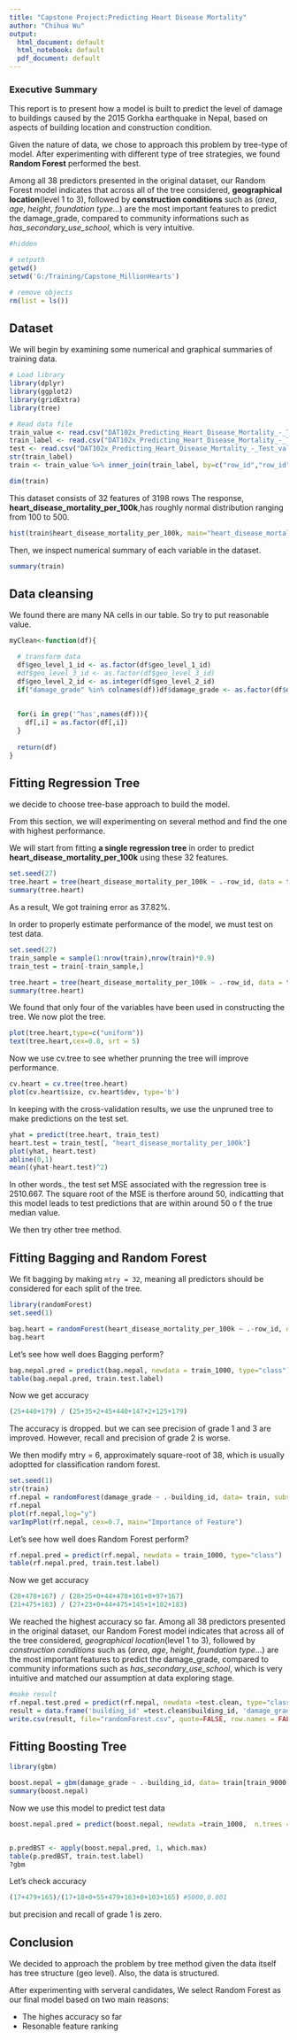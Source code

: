 ---
title: "Capstone Project:Predicting Heart Disease Mortality"
author: "Chihua Wu"
output:
  html_document: default
  html_notebook: default
  pdf_document: default
---

### Executive Summary
This report is to present how a model is built to predict the level of damage to buildings caused by the 2015 Gorkha earthquake in Nepal, based on aspects of building location and construction condition.

Given the nature of data, we chose to approach this problem by tree-type of model. After experimenting with different type of tree strategies, we found **Random Forest** performed the best.

Among all 38 predictors presented in the original dataset, our Random Forest model indicates that across all of the tree considered, **geographical location**(level 1 to 3), followed by  **construction conditions** such as (*area*, *age*, *height*, *foundation type*...) are the most important features to predict the damage_grade, compared to community informations such as *has_secondary_use_school*, which is very intuitive.



```{r step1, echo=FALSE, eval=FALSE, warning=FALSE, message=FALSE}
#hidden

# setpath
getwd()
setwd('G:/Training/Capstone_MillionHearts')

# remove objects
rm(list = ls())
```
## Dataset

We will begin by examining some numerical and graphical summaries of training data.

```{r echo=FALSE, result="hide", warning=FALSE, message=FALSE}
# Load library
library(dplyr)
library(ggplot2)
library(gridExtra)
library(tree)

# Read data file
train_value <- read.csv("DAT102x_Predicting_Heart_Disease_Mortality_-_Training_values.csv", stringsAsFactors = TRUE, na.strings = "")
train_label <- read.csv("DAT102x_Predicting_Heart_Disease_Mortality_-_Training_labels.csv", stringsAsFactors = TRUE, na.strings = "")
test <- read.csv("DAT102x_Predicting_Heart_Disease_Mortality_-_Test_values.csv", stringsAsFactors = TRUE, na.strings = "")
str(train_label)
train <- train_value %>% inner_join(train_label, by=c("row_id","row_id"))
```


```{r}
dim(train)
```

This dataset consists of 32 features of 3198 rows
The response, **heart_disease_mortality_per_100k**,has roughly normal distribution ranging from 100 to 500.


```{r}
hist(train$heart_disease_mortality_per_100k, main="heart_disease_mortality_per_100k")
```

Then, we inspect numerical summary of each variable in the dataset.
```{r}
summary(train)
```




## Data cleansing

We found there are many NA cells in our table. So try to put reasonable value.

```{r result="hide"}

myClean<-function(df){

  # transform data
  df$geo_level_1_id <- as.factor(df$geo_level_1_id)
  #df$geo_level_3_id <- as.factor(df$geo_level_3_id)
  df$geo_level_2_id <- as.integer(df$geo_level_2_id)
  if("damage_grade" %in% colnames(df))df$damage_grade <- as.factor(df$damage_grade)
  
  
  for(i in grep('^has',names(df))){
    df[,i] = as.factor(df[,i])
  }
  
  return(df)
}

```


## Fitting Regression Tree

we decide to choose tree-base approach to build the model.

From this section, we will experimenting on several method and find the one with highest performance.


We will start from fitting **a single regression tree** in order to predict **heart_disease_mortality_per_100k** using these 32 features.

```{r}
set.seed(27)
tree.heart = tree(heart_disease_mortality_per_100k ~ .-row_id, data = train)
summary(tree.heart)

```

As a result, We got training error as 37.82%.

In order to properly estimate performance of the model, we must test on test data.

```{r}
set.seed(27)
train_sample = sample(1:nrow(train),nrow(train)*0.9)
train_test = train[-train_sample,]

tree.heart = tree(heart_disease_mortality_per_100k ~ .-row_id, data = train, subset=train_sample)
summary(tree.heart)
```

We found that only four of the variables have been used in constructing the tree.
We now plot the tree.
```{r}

plot(tree.heart,type=c("uniform"))
text(tree.heart,cex=0.8, srt = 5)

```

Now we use cv.tree to see whether prunning the tree will improve performance.

```{r}
cv.heart = cv.tree(tree.heart)
plot(cv.heart$size, cv.heart$dev, type='b')
```

In keeping with the cross-validation results, we use the unpruned tree to make predictions on the test set. 
```{r}
yhat = predict(tree.heart, train_test)
heart.test = train_test[, "heart_disease_mortality_per_100k"]
plot(yhat, heart.test)
abline(0,1)
mean((yhat-heart.test)^2)
```
In other words., the test set MSE associated with the regression tree is 2510.667. The square root of the MSE is therfore around 50, indicatting that this model leads to test predictions that are within around 50 o f the true median value.

We then try other tree method.


## Fitting Bagging and Random Forest

We fit bagging by making `mtry = 32`, meaning all predictors should be considered for each split of the tree.
```{r}
library(randomForest)
set.seed(1)

bag.heart = randomForest(heart_disease_mortality_per_100k ~ .-row_id, data= train, subset = train_sample, mtry=32, importance=TRUE)
bag.heart
```

Let's see how well does Bagging perform?
```{r}
bag.nepal.pred = predict(bag.nepal, newdata = train_1000, type="class")
table(bag.nepal.pred, train.test.label)
```
Now we get accuracy
```{r}
(25+440+179) / (25+35+2+45+440+147+2+125+179)
```

The accuracy is dropped. but we can see precision of grade 1 and 3 are improved. However, recall and precision of grade 2 is worse.

We then modify mtry = 6, approximately square-root of 38, which is usually adoptted for classification random forest.

```{r}
set.seed(1)
str(train)
rf.nepal = randomForest(damage_grade ~ .-building_id, data= train, subset = train_9000, mtry=6, importance=TRUE)
rf.nepal
plot(rf.nepal,log="y")
varImpPlot(rf.nepal, cex=0.7, main="Importance of Feature")
```

Let's see how well does Random Forest perform?
```{r}
rf.nepal.pred = predict(rf.nepal, newdata = train_1000, type="class")
table(rf.nepal.pred, train.test.label)
```
Now we get accuracy
```{r}
(28+478+167) / (28+25+0+44+478+161+0+97+167)
(21+475+183) / (27+23+0+44+475+145+1+102+183)
```

We reached the highest accuracy so far.
Among all 38 predictors presented in the original dataset, our Random Forest model indicates that across all of the tree considered, *geographical location*(level 1 to 3), followed by  *construction conditions* such as (*area*, *age*, *height*, *foundation type*...) are the most important features to predict the damage_grade, compared to community informations such as *has_secondary_use_school*, which is very intuitive and matched our assumption at data exploring stage.


```{r echo=FALSE, eval=FALSE, warning=FALSE, message=FALSE}
#make result
rf.nepal.test.pred = predict(rf.nepal, newdata =test.clean, type="class")
result = data.frame('building_id' =test.clean$building_id, 'damage_grade' = rf.nepal.test.pred)
write.csv(result, file="randomForest.csv", quote=FALSE, row.names = FALSE)

```

## Fitting Boosting Tree


```{r}
library(gbm)

boost.nepal = gbm(damage_grade ~ .-building_id, data= train[train_9000,], distribution="multinomial", n.trees = 5000, shrinkage = 0.001)
summary(boost.nepal)
```

Now we use this model to predict test data
```{r}
boost.nepal.pred = predict(boost.nepal, newdata =train_1000,  n.trees = 5000, type="response")


p.predBST <- apply(boost.nepal.pred, 1, which.max)
table(p.predBST, train.test.label)
?gbm
```

Let's check accuracy

```{r}
(17+479+165)/(17+18+0+55+479+163+0+103+165) #5000,0.001
```

but precision and recall of grade 1 is zero.

## Conclusion

We decided to approach the problem by tree method given the data itself has tree structure (geo level). Also, the data is structured.

After experimenting with serveral candidates, We select Random Forest as our final model based on two main reasons:

- The highes accuracy so far
- Resonable feature ranking

